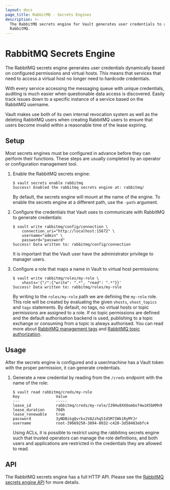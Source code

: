 ```yaml
---
layout: docs
page_title: RabbitMQ - Secrets Engines
description: >-
  The RabbitMQ secrets engine for Vault generates user credentials to access
  RabbitMQ.
---
```


# RabbitMQ Secrets Engine

The RabbitMQ secrets engine generates user credentials dynamically based on
configured permissions and virtual hosts. This means that services that need to
access a virtual host no longer need to hardcode credentials.

With every service accessing the messaging queue with unique credentials,
auditing is much easier when questionable data access is discovered. Easily
track issues down to a specific instance of a service based on the RabbitMQ
username.

Vault makes use both of its own internal revocation system as well as the
deleting RabbitMQ users when creating RabbitMQ users to ensure that users become
invalid within a reasonable time of the lease expiring.

## Setup

Most secrets engines must be configured in advance before they can perform their
functions. These steps are usually completed by an operator or configuration
management tool.

1.  Enable the RabbitMQ secrets engine:

    ```text
    $ vault secrets enable rabbitmq
    Success! Enabled the rabbitmq secrets engine at: rabbitmq/
    ```

    By default, the secrets engine will mount at the name of the engine. To
    enable the secrets engine at a different path, use the `-path` argument.

1.  Configure the credentials that Vault uses to communicate with RabbitMQ to
    generate credentials:

    ```text
    $ vault write rabbitmq/config/connection \
        connection_uri="http://localhost:15672" \
        username="admin" \
        password="password"
    Success! Data written to: rabbitmq/config/connection
    ```

    It is important that the Vault user have the administrator privilege to
    manager users.

1.  Configure a role that maps a name in Vault to virtual host permissions:

    ```text
    $ vault write rabbitmq/roles/my-role \
        vhosts='{"/":{"write": ".*", "read": ".*"}}'
    Success! Data written to: rabbitmq/roles/my-role
    ```

    By writing to the `roles/my-role` path we are defining the `my-role` role.
    This role will be created by evaluating the given `vhosts`, `vhost_topics`
    and `tags` statements. By default, no tags, no virtual hosts or topic
    permissions are assigned to a role. If no topic permissions are defined
    and the default authorisation backend is used, publishing to a topic
    exchange or consuming from a topic is always authorised. You can read
    more about [RabbitMQ management tags][rmq-perms]
    and [RabbitMQ topic authorization][rmq-topics].

## Usage

After the secrets engine is configured and a user/machine has a Vault token with
the proper permission, it can generate credentials.

1.  Generate a new credential by reading from the `/creds` endpoint with the name
    of the role:

    ```text
    $ vault read rabbitmq/creds/my-role
    Key                Value
    ---                -----
    lease_id           rabbitmq/creds/my-role/I39Hu8XXOombof4wiK5bKMn9
    lease_duration     768h
    lease_renewable    true
    password           3yNDBikgQvrkx2VA2zhq5IdSM7IWk1RyMYJr
    username           root-39669250-3894-8032-c420-3d58483ebfc4
    ```

    Using ACLs, it is possible to restrict using the rabbitmq secrets engine
    such that trusted operators can manage the role definitions, and both users
    and applications are restricted in the credentials they are allowed to read.

## API

The RabbitMQ secrets engine has a full HTTP API. Please see the
[RabbitMQ secrets engine API](/api-docs/secret/rabbitmq) for more
details.

[rmq-perms]: https://www.rabbitmq.com/management.html#permissions
[rmq-topics]: https://www.rabbitmq.com/access-control.html#topic-authorisation

